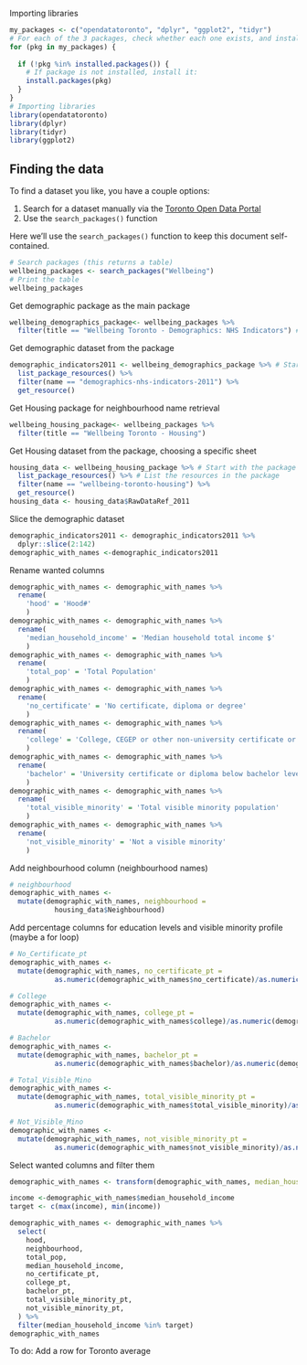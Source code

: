 Importing libraries

```r
my_packages <- c("opendatatoronto", "dplyr", "ggplot2", "tidyr")
# For each of the 3 packages, check whether each one exists, and install if not
for (pkg in my_packages) {
  
  if (!pkg %in% installed.packages()) { 
    # If package is not installed, install it:
    install.packages(pkg)
  } 
}
# Importing libraries
library(opendatatoronto)
library(dplyr)
library(tidyr)
library(ggplot2)
```

## Finding the data

To find a dataset you like, you have a couple options:

1. Search for a dataset manually via the [Toronto Open Data Portal](https://open.toronto.ca/)
2. Use the `search_packages()` function

Here we'll use the `search_packages()` function to keep this document self-contained.

```r
# Search packages (this returns a table)
wellbeing_packages <- search_packages("Wellbeing")
# Print the table
wellbeing_packages
```
Get demographic package as the main package
```r
wellbeing_demographics_package<- wellbeing_packages %>%
  filter(title == "Wellbeing Toronto - Demographics: NHS Indicators") # Only keep the row(s) where the title is "Wellbeing Toronto - Demographics: NHS Indicators"
```

Get demographic dataset from the package
```r
demographic_indicators2011 <- wellbeing_demographics_package %>% # Start with the package 
  list_package_resources() %>% 
  filter(name == "demographics-nhs-indicators-2011") %>% 
  get_resource()
```

Get Housing package for neighbourhood name retrieval 
```r
wellbeing_housing_package<- wellbeing_packages %>%
  filter(title == "Wellbeing Toronto - Housing") 
```

Get Housing dataset from the package, choosing a specific sheet
```r
housing_data <- wellbeing_housing_package %>% # Start with the package 
  list_package_resources() %>% # List the resources in the package
  filter(name == "wellbeing-toronto-housing") %>% 
  get_resource()
housing_data <- housing_data$RawDataRef_2011
```

Slice the demographic dataset
```r
demographic_indicators2011 <- demographic_indicators2011 %>%
  dplyr::slice(2:142)
demographic_with_names <-demographic_indicators2011
```

Rename wanted columns
```r
demographic_with_names <- demographic_with_names %>% 
  rename(
    'hood' = 'Hood#'
    )
demographic_with_names <- demographic_with_names %>% 
  rename(
    'median_household_income' = 'Median household total income $'
    )
demographic_with_names <- demographic_with_names %>% 
  rename(
    'total_pop' = 'Total Population'
    )
demographic_with_names <- demographic_with_names %>% 
  rename(
    'no_certificate' = 'No certificate, diploma or degree'
    )
demographic_with_names <- demographic_with_names %>% 
  rename(
    'college' = 'College, CEGEP or other non-university certificate or diploma'
    )
demographic_with_names <- demographic_with_names %>% 
  rename(
    'bachelor' = 'University certificate or diploma below bachelor level'
    )
demographic_with_names <- demographic_with_names %>% 
  rename(
    'total_visible_minority' = 'Total visible minority population'
    )
demographic_with_names <- demographic_with_names %>% 
  rename(
    'not_visible_minority' = 'Not a visible minority'
    )

```

Add neighbourhood column (neighbourhood names)
```r
# neighbourhood
demographic_with_names <- 
  mutate(demographic_with_names, neighbourhood =
           housing_data$Neighbourhood)
```

Add percentage columns for education levels and visible minority profile (maybe a for loop)
```r
# No_Certificate_pt
demographic_with_names <- 
  mutate(demographic_with_names, no_certificate_pt =
           as.numeric(demographic_with_names$no_certificate)/as.numeric(demographic_with_names$total_pop))

# College
demographic_with_names <- 
  mutate(demographic_with_names, college_pt =
           as.numeric(demographic_with_names$college)/as.numeric(demographic_with_names$total_pop))

# Bachelor
demographic_with_names <- 
  mutate(demographic_with_names, bachelor_pt =
           as.numeric(demographic_with_names$bachelor)/as.numeric(demographic_with_names$total_pop))

# Total_Visible_Mino
demographic_with_names <- 
  mutate(demographic_with_names, total_visible_minority_pt =
           as.numeric(demographic_with_names$total_visible_minority)/as.numeric(demographic_with_names$total_pop))

# Not_Visible_Mino
demographic_with_names <- 
  mutate(demographic_with_names, not_visible_minority_pt =
           as.numeric(demographic_with_names$not_visible_minority)/as.numeric(demographic_with_names$total_pop))
```

Select wanted columns and filter them
```r
demographic_with_names <- transform(demographic_with_names, median_household_income = as.numeric(median_household_income))

income <-demographic_with_names$median_household_income
target <- c(max(income), min(income))

demographic_with_names <- demographic_with_names %>%
  select(
    hood,
    neighbourhood,
    total_pop,
    median_household_income,
    no_certificate_pt,
    college_pt,
    bachelor_pt,
    total_visible_minority_pt,
    not_visible_minority_pt,
  ) %>%
  filter(median_household_income %in% target)
demographic_with_names
```
To do: Add a row for Toronto average
